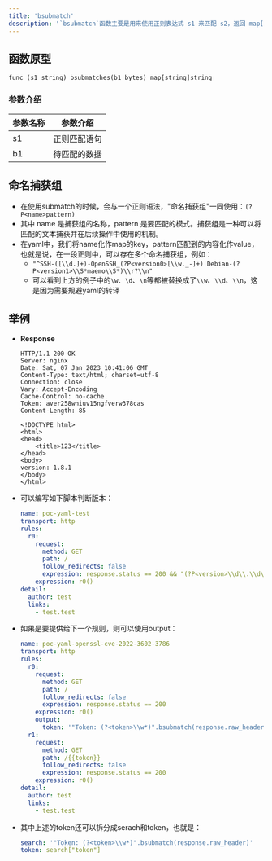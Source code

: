 ```yaml
---
title: 'bsubmatch'
description: '`bsubmatch`函数主要是用来使用正则表达式 s1 来匹配 s2，返回 map[string]string 类型结果，**注**：只返回具名的正则匹配结果 `(?P<name>…)` 格式'
---
```



## 函数原型

`func (s1 string) bsubmatches(b1 bytes) map[string]string`

### 参数介绍

| 参数名称 | 参数介绍   |
|------|--------|
| s1   | 正则匹配语句 |
| b1   | 待匹配的数据 |

## 命名捕获组

- 在使用submatch的时候，会与一个正则语法，"命名捕获组"一同使用：`(?P<name>pattern)`
- 其中 name 是捕获组的名称，pattern 是要匹配的模式。捕获组是一种可以将匹配的文本捕获并在后续操作中使用的机制。
- 在yaml中，我们将name化作map的key，pattern匹配到的内容化作value，也就是说，在一段正则中，可以存在多个命名捕获组，例如：
  - `"^SSH-([\\d.]+)-OpenSSH_(?P<version0>[\\w._-]+) Debian-(?P<version1>\\S*maemo\\S*)\\r?\\n"`
  - 可以看到上方的例子中的`\w`、`\d`、`\n`等都被替换成了`\\w`、`\\d`、`\\n`，这是因为需要规避yaml的转译


## 举例

- **Response**

  ```HTTP
  HTTP/1.1 200 OK
  Server: nginx
  Date: Sat, 07 Jan 2023 10:41:06 GMT
  Content-Type: text/html; charset=utf-8
  Connection: close
  Vary: Accept-Encoding
  Cache-Control: no-cache
  Token: aver258wniuv15ngfverw378cas
  Content-Length: 85

  <!DOCTYPE html>
  <html>
  <head>
      <title>123</title>
  </head>
  <body>
  version: 1.8.1
  </body>
  </html>
  ```
- 可以编写如下脚本判断版本：
  ```yaml
  name: poc-yaml-test
  transport: http
  rules:
    r0:
      request:
        method: GET
        path: /
        follow_redirects: false
        expression: response.status == 200 && "(?P<version>\\d\\.\\d\\.\\d\\.)".bsubmatch(response.body)["version"].versionEqual("1.8.1")
      expression: r0()
  detail:
    author: test
    links:
      - test.test
  ```
- 如果是要提供给下一个规则，则可以使用output：
  ```yaml
  name: poc-yaml-openssl-cve-2022-3602-3786
  transport: http
  rules:
    r0:
      request:
        method: GET
        path: /
        follow_redirects: false
        expression: response.status == 200
      expression: r0()
      output:
        token: '"Token: (?<token>\\w*)".bsubmatch(response.raw_header)["token"]'
    r1:
      request:
        method: GET
        path: /{{token}}
        follow_redirects: false
        expression: response.status == 200
      expression: r0()
  detail:
    author: test
    links:
      - test.test
  ```
- 其中上述的token还可以拆分成serach和token，也就是：

  ```yaml
  search: '"Token: (?<token>\\w*)".bsubmatch(response.raw_header)'
  token: search["token"]
  ```